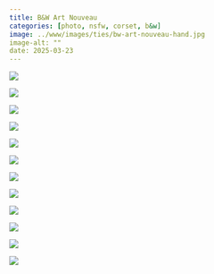 ```yaml
---
title: B&W Art Nouveau
categories: [photo, nsfw, corset, b&w]
image: ../www/images/ties/bw-art-nouveau-hand.jpg
image-alt: ""
date: 2025-03-23
---
```


::: {layout-ncol=3}

![](../www/images/ties/bw-art-nouveau-eyes-closed.jpg)

![](../www/images/ties/bw-art-nouveau-front.jpg)

![](../www/images/ties/bw-art-nouveau-h-boning.jpg)

![](../www/images/ties/bw-art-nouveau-hand.jpg)

![](../www/images/ties/bw-art-nouveau-hip.jpg)

![](../www/images/ties/bw-art-nouveau-hips.jpg)

![](../www/images/ties/bw-art-nouveau-panties.jpg)

![](../www/images/ties/bw-art-nouveau-squishy-face.jpg)

![](../www/images/ties/bw-art-nouveau-v-grab.jpg)

![](../www/images/ties/bw-art-nouveau-v-hands.jpg)

![](../www/images/ties/bw-art-nouveau-v-legs-apart.jpg)

![](../www/images/ties/bw-art-nouveau-back.jpg)

:::




